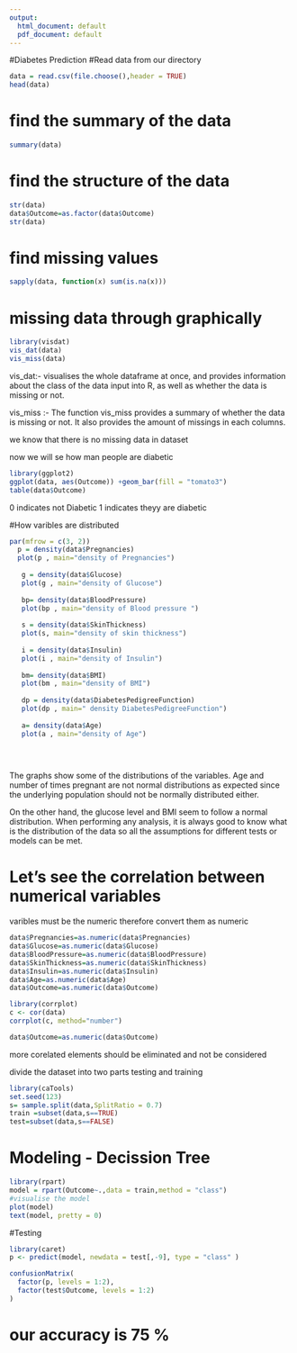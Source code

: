 ---
output:
  html_document: default
  pdf_document: default
---

#Diabetes Prediction 
#Read data from our directory
```{r}

data = read.csv(file.choose(),header = TRUE)
head(data)

```

# find the summary of the data
```{r}
summary(data)
```

# find the structure of the data
```{r}
str(data)
data$Outcome=as.factor(data$Outcome)
str(data)
```

# find missing values 

```{r}
sapply(data, function(x) sum(is.na(x)))
```

# missing data through graphically 

```{r}
library(visdat)
vis_dat(data)
vis_miss(data)
```

 vis_dat:- visualises the whole dataframe at once, and provides information about the class of the data input into R, as well as whether the data is missing or not.

vis_miss :- The function vis_miss provides a summary of whether the data is missing or not. It also provides the amount of missings in each columns.

 we know that there is  no missing data in dataset 

 now we will se how man people are diabetic 


```{r}
library(ggplot2)
ggplot(data, aes(Outcome)) +geom_bar(fill = "tomato3")
table(data$Outcome)
```


0 indicates not Diabetic
1 indicates theyy are diabetic

#How varibles are distributed 

```{r}
par(mfrow = c(3, 2))
  p = density(data$Pregnancies)
  plot(p , main="density of Pregnancies")
  
   g = density(data$Glucose)
   plot(g , main="density of Glucose")
   
   bp= density(data$BloodPressure)
   plot(bp , main="density of Blood pressure ")
   
   s = density(data$SkinThickness)
   plot(s, main="density of skin thickness")
   
   i = density(data$Insulin)
   plot(i , main="density of Insulin")
   
   bm= density(data$BMI)
   plot(bm , main="density of BMI")
   
   dp = density(data$DiabetesPedigreeFunction)
   plot(dp , main=" density DiabetesPedigreeFunction")
   
   a= density(data$Age)
   plot(a , main="density of Age")
   

  
```

The graphs show some of the distributions of the variables. Age and number of times pregnant are not normal distributions as expected since the underlying population should not be normally distributed either. 

On the other hand, the glucose level and BMI seem to follow a normal distribution. When performing any analysis, it is always good to know what is the distribution of the data so all the assumptions for different tests or models can be met.

# Let's see the correlation between numerical variables

varibles must be the numeric therefore convert them as numeric 

```{r} 

data$Pregnancies=as.numeric(data$Pregnancies)
data$Glucose=as.numeric(data$Glucose)
data$BloodPressure=as.numeric(data$BloodPressure)
data$SkinThickness=as.numeric(data$SkinThickness) 
data$Insulin=as.numeric(data$Insulin)
data$Age=as.numeric(data$Age)
data$Outcome=as.numeric(data$Outcome)

library(corrplot)
c <- cor(data)
corrplot(c, method="number")

data$Outcome=as.numeric(data$Outcome)

```
more corelated elements should be eliminated and not be considered

 divide the dataset into two parts testing and training
```{r}
library(caTools)
set.seed(123)
s= sample.split(data,SplitRatio = 0.7)
train =subset(data,s==TRUE)
test=subset(data,s==FALSE)

```
 
# Modeling - Decission Tree
 
```{r}
library(rpart)
model = rpart(Outcome~.,data = train,method = "class")
#visualise the model
plot(model)
text(model, pretty = 0)
```

#Testing
```{r}
library(caret)
p <- predict(model, newdata = test[,-9], type = "class" )

confusionMatrix(
  factor(p, levels = 1:2),
  factor(test$Outcome, levels = 1:2)
)

```
# our accuracy is 75 %


